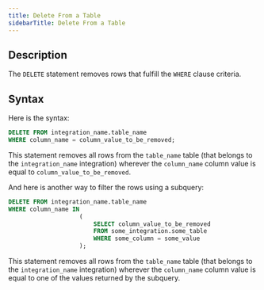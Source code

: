 ```yaml
---
title: Delete From a Table
sidebarTitle: Delete From a Table
---
```


## Description

The `DELETE` statement removes rows that fulfill the `WHERE` clause criteria.

## Syntax

Here is the syntax:

```sql
DELETE FROM integration_name.table_name
WHERE column_name = column_value_to_be_removed;
```

This statement removes all rows from the `table_name` table (that belongs to the `integration_name` integration) wherever the `column_name` column value is equal to `column_value_to_be_removed`.

And here is another way to filter the rows using a subquery:

```sql
DELETE FROM integration_name.table_name
WHERE column_name IN
                    (
                        SELECT column_value_to_be_removed
                        FROM some_integration.some_table
                        WHERE some_column = some_value
                    );
```

This statement removes all rows from the `table_name` table (that belongs to the `integration_name` integration) wherever the `column_name` column value is equal to one of the values returned by the subquery.
